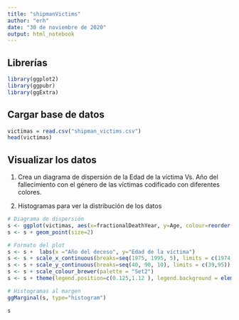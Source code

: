 ```yaml
---
title: "shipmanVictims"
author: "erh"
date: "30 de noviembre de 2020"
output: html_notebook
---
```


## Librerías
```r
library(ggplot2)
library(ggpubr)
library(ggExtra)
```

## Cargar base de datos
```r
victimas = read.csv("shipman_victims.csv")
head(victimas)
```

## Visualizar los datos

1. Crea un diagrama de dispersión de la Edad de la víctima Vs. Año del fallecimiento con el género de las víctimas codificado con diferentes colores.

2. Histogramas para ver la distribución de los datos


```r

# Diagrama de dispersión
s <- ggplot(victimas, aes(x=fractionalDeathYear, y=Age, colour=reorder(gender2,gender))) 
s <- s + geom_point(size=2)

# Formato del plot
s <- s +  labs(x ="Año del deceso", y="Edad de la víctima")
s <- s + scale_x_continuous(breaks=seq(1975, 1995, 5), limits = c(1974,1998))
s <- s + scale_y_continuous(breaks=seq(40, 90, 10), limits = c(39,95))
s <- s + scale_colour_brewer(palette = "Set2")
s <- s + theme(legend.position=c(0.125,1.12 ), legend.background = element_rect(colour = "black"), legend.title = element_blank())

# Histogramas al margen
ggMarginal(s, type="histogram")

s

```


